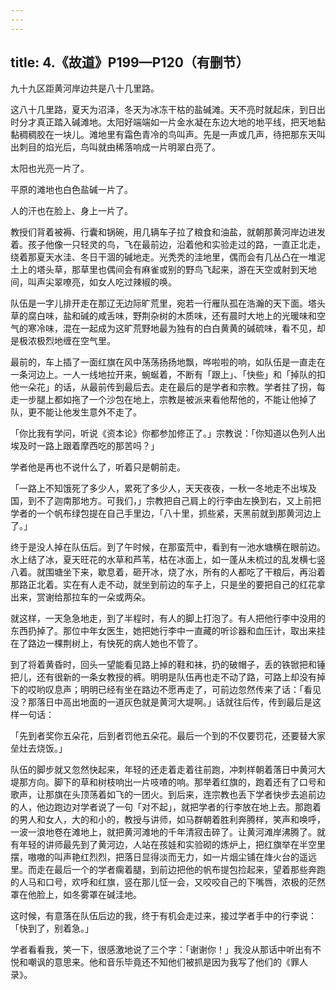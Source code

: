 ```yaml
---
---
---
```

title: 4.《故道》P199—P120（有删节）
---





九十九区距黄河岸边共是八十几里路。

这八十几里路，夏天为沼泽，冬天为冰冻干枯的盐碱滩。天不亮时就起床，到日出时分才真正踏入碱滩地。太阳好端端如一片金水凝在东边大地的地平线，把天地黏黏稠稠胶在一块儿。滩地里有霜色青冷的鸟叫声。先是一声或几声，待把那东天叫出刺目的焰光后，鸟叫就由稀落响成一片明翠白亮了。

太阳也光亮一片了。

平原的滩地也白色盐碱一片了。

人的汗也在脸上、身上一片了。

教授们背着被褥、行囊和锅碗，用几辆车子拉了粮食和油盐，就朝那黄河岸边进发着。孩子他像一只轻灵的鸟，飞在最前边，沿着他和实验走过的路，一直正北走，绕着那夏天水洼、冬日干涸的碱地走。光秃秃的洼地里，偶而会有几丛凸在一堆泥土上的塔头草，那草里也偶间会有麻雀或别的野鸟飞起来，游在天空或射到天地间，叫声尖翠嘹亮，如女人吃过辣椒的唤。

队伍是一字儿排开走在那辽无边际旷荒里，宛若一行雁队孤在浩瀚的天下面。塔头草的腐白味，盐和碱的咸舌味，野荆杂树的木质味，还有晨时大地上的光暖味和空气的寒冷味，混在一起成为这旷荒野地最为独有的白白黄黄的碱硫味，看不见，却是极浓极烈地缠在空气里。

最前的，车上插了一面红旗在风中荡荡扬扬地飘，哗啦啦的响，如队伍是一直走在一条河边上。一人一线地拉开来，蜿蜒着，不断有「跟上」、「快些」和「掉队的扣他一朵花」的话，从最前传到最后去。走在最后的是学者和宗教。学者拄了拐，每走一步腿上都如拖了一个沙包在地上，宗教是被派来看他帮他的，不能让他掉了队，更不能让他发生意外不走了。

「你比我有学问，听说《资本论》你都参加修正了。」宗教说：「你知道以色列人出埃及时一路上跟着摩西吃的那苦吗？」

学者他是再也不说什么了，听着只是朝前走。

「一路上不知饿死了多少人，累死了多少人，天天夜夜，一秋一冬地走不出埃及国，到不了迦南那地方。可我们，」宗教把自己肩上的行李由左换到右，又上前把学者的一个帆布绿包提在自己手里边，「八十里，抓些紧，天黑前就到那黄河边上了。」

终于是没人掉在队伍后。到了午时候，在那蛮荒中，看到有一池水塘横在眼前边。水上结了冰，夏天旺花的水草和芦苇，枯在冰面上，如一蓬从未梳过的乱发横七竖八着。就围塘坐下来，歇息着，砸开冰，烧了水，所有的人都吃了干粮后，再沿着那路正北着。实在有人走不动，就坐到前边的车子上，只是坐的要把自己的红花拿出来，赏谢给那拉车的一朵或两朵。

就这样，一天急急地走，到了半程时，有人的脚上打泡了。有人把他行李中没用的东西扔掉了。那位中年女医生，她把她行李中一直藏的听诊器和血压计，取出来挂在了路边一棵荆树上，有快死的病人她也不管了。

到了将着黄昏时，回头一望能看见路上掉的鞋和袜，扔的破帽子，丢的铁锨把和锤把儿，还有很新的一条女教授的裤。明明是队伍再也走不动了路，可路上却没有掉下的哎哟叹息声；明明已经有坐在路边不愿再走了，可前边忽然传来了话：「看见没？那落日中高出地面的一道灰色就是黄河大堤啊。」话就往后传，传到最后是这样一句话：

「先到者奖你五朵花，后到者罚他五朵花。最后一个到的不仅要罚花，还要替大家垒灶去烧饭。」

队伍的脚步就又忽然快起来，年轻的还走着走着往前跑，冲刺样朝着落日中黄河大堤那方向。脚下的草和树枝响出一片吱喳的响。那举着红旗的，跑着还有了口号和歌声，让那旗在头顶荡着如飞的一团火。到后来，连宗教也丢下学者快步去追前边的人，他边跑边对学者说了一句「对不起」，就把学者的行李放在地上去。那跑着的男人和女人，大的和小的，教授与讲师，如马群朝着胜利奔腾样，笑声和唤呼，一波一浪地卷在滩地上，就把黄河滩地的千年清寂击碎了。让黄河滩岸沸腾了。就有年轻的讲师最先到了黄河边，人站在孩娃和实验砌的炼炉上，把红旗举在半空里摆，嗷嗷的叫声艳红烈烈，把落日显得淡而无力，如一片烟尘铺在烽火台的遥远里。而走在最后一个的学者瘸着腿，到前边把他的帆布提包捡起来，望着那些奔跑的人马和口号，欢呼和红旗，竖在那儿怔一会，又咬咬自己的下嘴唇，浓极的茫然罩在他脸上，如冬雾罩在碱洼地。

这时候，有意落在队伍后边的我，终于有机会走过来，接过学者手中的行李说：「快到了，别着急。」

学者看看我，笑一下，很感激地说了三个字：「谢谢你！」我没从那话中听出有不悦和嘲讽的意思来。他和音乐毕竟还不知他们被抓是因为我写了他们的《罪人录》。